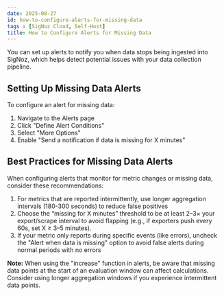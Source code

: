 ```yaml
---
date: 2025-08-27
id: how-to-configure-alerts-for-missing-data
tags : [SigNoz Cloud, Self-Host]
title: How to Configure Alerts for Missing Data
---
```


You can set up alerts to notify you when data stops being ingested into SigNoz, which helps detect potential issues with your data collection pipeline.

## Setting Up Missing Data Alerts

To configure an alert for missing data:

1. Navigate to the Alerts page
2. Click "Define Alert Conditions"
3. Select "More Options"
4. Enable "Send a notification if data is missing for X minutes"

## Best Practices for Missing Data Alerts

When configuring alerts that monitor for metric changes or missing data, consider these recommendations:

1. For metrics that are reported intermittently, use longer aggregation intervals (180-300 seconds) to reduce false positives
2. Choose the “missing for X minutes” threshold to be at least 2–3× your export/scrape interval to avoid flapping (e.g., if exporters push every 60s, set X ≥ 3–5 minutes).
3. If your metric only reports during specific events (like errors), uncheck the "Alert when data is missing" option to avoid false alerts during normal periods with no errors

**Note:** When using the "increase" function in alerts, be aware that missing data points at the start of an evaluation window can affect calculations. Consider using longer aggregation windows if you experience intermittent data points.

